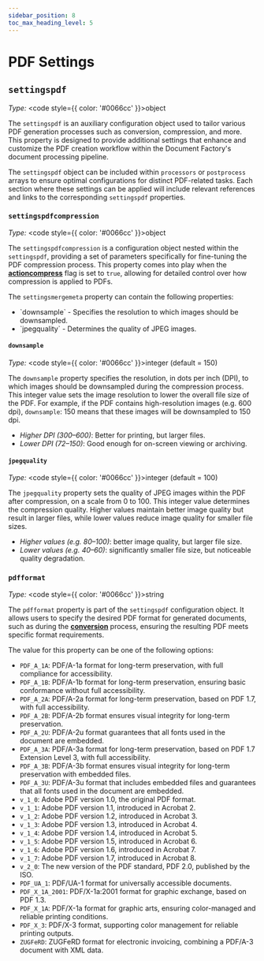 ```yaml
---
sidebar_position: 8
toc_max_heading_level: 5
---
```



# PDF Settings

## `settingspdf`

*Type:* <code style={{ color: '#0066cc' }}>object</code>

The `settingspdf` is an auxiliary configuration object used to tailor various PDF generation processes such
as conversion, compression, and more. This property is designed to provide additional settings that enhance and customize
the PDF creation workflow within the Document Factory's document processing pipeline.

The `settingspdf` object can be included within `processors` or `postprocess` arrays to ensure optimal configurations
for distinct PDF-related tasks. Each section where these settings can be applied will include relevant references
and links to the corresponding `settingspdf` properties.

### `settingspdfcompression`

*Type:* <code style={{ color: '#0066cc' }}>object</code>

The `settingspdfcompression` is a configuration object nested within the `settingspdf`, providing a set of parameters
specifically for fine-tuning the PDF compression process. This property comes into play
when the [**actioncompress**](docs/pipeline/processors/compress.mdx) flag is set to `true`, allowing for detailed control
over how compression is applied to PDFs.

The `settingsmergemeta` property can contain the following properties:

- <Link to="#downsample">`downsample`</Link> - Specifies the resolution to which images should be downsampled.
- <Link to="#jpegquality">`jpegquality`</Link> - Determines the quality of JPEG images.

#### `downsample`

*Type:* <code style={{ color: '#0066cc' }}>integer (default = 150)</code>

The `downsample` property specifies the resolution, in dots per inch (DPI), to which images should be downsampled during
the compression process. This integer value sets the image resolution to lower the overall file size of the PDF.
For example, if the PDF contains high-resolution images (e.g. 600 dpi), `downsample`: 150 means that these images will be
downsampled to 150 dpi.

- *Higher DPI (300–600)*: Better for printing, but larger files.
- *Lower DPI (72–150)*: Good enough for on-screen viewing or archiving.

#### `jpegquality`

*Type:* <code style={{ color: '#0066cc' }}>integer (default = 100)</code>

The `jpegquality` property sets the quality of JPEG images within the PDF after compression, on a scale from 0 to 100.
This integer value determines the compression quality. Higher values maintain better image quality but result in larger files,
while lower values reduce image quality for smaller file sizes.

- *Higher values (e.g. 80–100)*: better image quality, but larger file size.
- *Lower values (e.g. 40–60)*: significantly smaller file size, but noticeable quality degradation.

### `pdfformat`

*Type:* <code style={{ color: '#0066cc' }}>string</code>

The `pdfformat` property is part of the `settingspdf` configuration object. It allows users to specify the desired
PDF format for generated documents, such as during the [**conversion**](./convert.mdx) process,
ensuring the resulting PDF meets specific format requirements.

The value for this property can be one of the following options:

- `PDF_A_1A`: PDF/A-1a format for long-term preservation, with full compliance for accessibility.
- `PDF_A_1B`: PDF/A-1b format for long-term preservation, ensuring basic conformance without full accessibility.
- `PDF_A_2A`: PDF/A-2a format for long-term preservation, based on PDF 1.7, with full accessibility.
- `PDF_A_2B`: PDF/A-2b format ensures visual integrity for long-term preservation.
- `PDF_A_2U`: PDF/A-2u format guarantees that all fonts used in the document are embedded.
- `PDF_A_3A`: PDF/A-3a format for long-term preservation, based on PDF 1.7 Extension Level 3, with full accessibility.
- `PDF_A_3B`: PDF/A-3b format ensures visual integrity for long-term preservation with embedded files.
- `PDF_A_3U`: PDF/A-3u format that includes embedded files and guarantees that all fonts used in the document are embedded.
- `v_1_0`: Adobe PDF version 1.0, the original PDF format.
- `v_1_1`: Adobe PDF version 1.1, introduced in Acrobat 2.
- `v_1_2`: Adobe PDF version 1.2, introduced in Acrobat 3.
- `v_1_3`: Adobe PDF version 1.3, introduced in Acrobat 4.
- `v_1_4`: Adobe PDF version 1.4, introduced in Acrobat 5.
- `v_1_5`: Adobe PDF version 1.5, introduced in Acrobat 6.
- `v_1_6`: Adobe PDF version 1.6, introduced in Acrobat 7.
- `v_1_7`: Adobe PDF version 1.7, introduced in Acrobat 8.
- `v_2_0`: The new version of the PDF standard, PDF 2.0, published by the ISO.
- `PDF_UA_1`: PDF/UA-1 format for universally accessible documents.
- `PDF_X_1A_2001`: PDF/X-1a:2001 format for graphic exchange, based on PDF 1.3.
- `PDF_X_1A`: PDF/X-1a format for graphic arts, ensuring color-managed and reliable printing conditions.
- `PDF_X_3`: PDF/X-3 format, supporting color management for reliable printing outputs.
- `ZUGFeRD`: ZUGFeRD format for electronic invoicing, combining a PDF/A-3 document with XML data.
